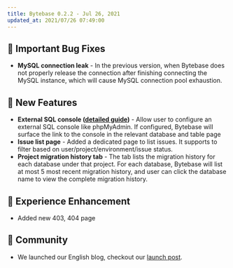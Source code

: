 ```yaml
---
title: Bytebase 0.2.2 - Jul 26, 2021
updated_at: 2021/07/26 07:49:00
---
```



## 🐞 Important Bug Fixes

- **MySQL connection leak** - In the previous version, when Bytebase does not properly release the connection after finishing connecting the MySQL instance, which will cause MySQL connection pool exhaustion.

## 🚀 New Features

- **External SQL console ([detailed guide](https://docs.bytebase.com/settings/external-sql-console))** - Allow user to configure an external SQL console like phpMyAdmin. If configured, Bytebase will surface the link to the console in the relevant database and table page
- **Issue list page** - Added a dedicated page to list issues. It supports to filter based on user/project/environment/issue status.
- **Project migration history tab** - The tab lists the migration history for each database under that project. For each database, Bytebase will list at most 5 most recent migration history, and user can click the database name to view the complete migration history.

## 🎄 Experience Enhancement

- Added new 403, 404 page

## 🎠 Community

- We launched our English blog, checkout our [launch post](https://www.bytebase.com/blog/announce-bytebase).

<InstallUpgrade />

